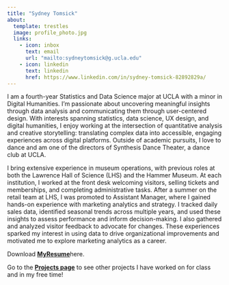 ```yaml
---
title: "Sydney Tomsick"
about:
  template: trestles
  image: profile_photo.jpg
  links:
    - icon: inbox
      text: email 
      url: "mailto:sydneytomsick@g.ucla.edu"
    - icon: linkedin
      text: linkedin
      href: https://www.linkedin.com/in/sydney-tomsick-82892829a/
---
```


I am a fourth-year Statistics and Data Science major at UCLA with a minor in Digital Humanities. I'm passionate about uncovering meaningful insights through data analysis and communicating them through user-centered design. With interests spanning statistics, data science, UX design, and digital humanities, I enjoy working at the intersection of quantitative analysis and creative storytelling: translating complex data into accessible, engaging experiences across digital platforms. Outside of academic pursuits, I love to dance and am one of the directors of Synthesis Dance Theater, a dance club at UCLA.

I bring extensive experience in museum operations, with previous roles at both the Lawrence Hall of Science (LHS) and the Hammer Museum. At each institution, I worked at the front desk welcoming visitors, selling tickets and memberships, and completing administrative tasks. After a summer on the retail team at LHS, I was promoted to Assistant Manager, where I gained hands-on experience with marketing analytics and strategy. I tracked daily sales data, identified seasonal trends across multiple years, and used these insights to assess performance and inform decision-making. I also gathered and analyzed visitor feedback to advocate for changes. These experiences sparked my interest in using data to drive organizational improvements and motivated me to explore marketing analytics as a career.

Download [**My** ](Resume_April25.pdf)[**Resume**](CurrentWebsiteResume.pdf)here.

Go to the [**Projects page**](projects.qmd) to see other projects I have worked on for class and in my free time!
